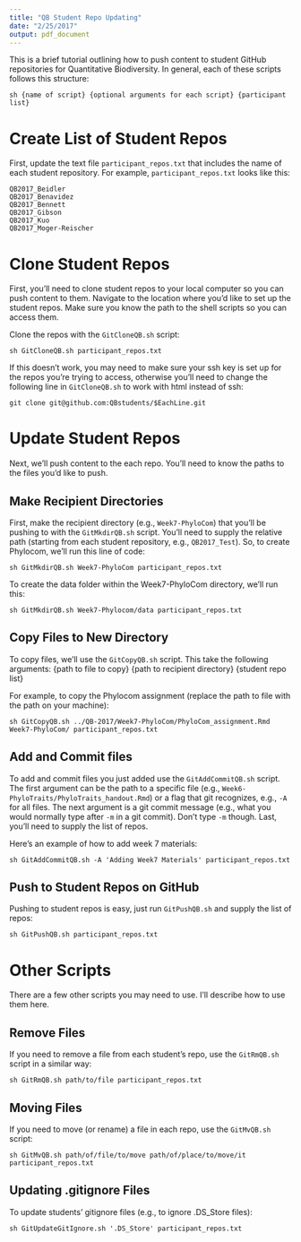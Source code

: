```yaml
---
title: "QB Student Repo Updating"
date: "2/25/2017"
output: pdf_document
---
```


This is a brief tutorial outlining how to push content to student GitHub repositories for Quantitative Biodiversity.
In general, each of these scripts follows this structure: 
```
sh {name of script} {optional arguments for each script} {participant list}
```

# Create List of Student Repos
First, update the text file `participant_repos.txt` that includes the name of each student repository. For example, `participant_repos.txt` looks like this:

```
QB2017_Beidler
QB2017_Benavidez
QB2017_Bennett
QB2017_Gibson
QB2017_Kuo
QB2017_Moger-Reischer
```

# Clone Student Repos
First, you'll need to clone student repos to your local computer so you can push content to them. Navigate to the location where you'd like to set up the student repos. Make sure you know the path to the shell scripts so you can access them. 

Clone the repos with the `GitCloneQB.sh` script:
```
sh GitCloneQB.sh participant_repos.txt
```

If this doesn't work, you may need to make sure your ssh key is set up for the repos you're trying to access, otherwise you'll need to change the following line in `GitCloneQB.sh` to work with html instead of ssh:
```
git clone git@github.com:QBstudents/$EachLine.git
```


# Update Student Repos
Next, we'll push content to the each repo. You'll need to know the paths to the files you'd like to push. 

## Make Recipient Directories
First, make the recipient directory (e.g., `Week7-PhyloCom`) that you'll be pushing to with the `GitMkdirQB.sh` script. You'll need to supply the relative path (starting from each student repository, e.g., `QB2017_Test`). So, to create Phylocom, we'll run this line of code: 
```
sh GitMkdirQB.sh Week7-PhyloCom participant_repos.txt
```
To create the data folder within the Week7-PhyloCom directory, we'll run this:
```
sh GitMkdirQB.sh Week7-Phylocom/data participant_repos.txt
```

## Copy Files to New Directory
To copy files, we'll use the `GitCopyQB.sh` script. This take the following arguments: {path to file to copy} {path to recipient directory} {student repo list}

For example, to copy the Phylocom assignment (replace the path to file with the path on your machine):
```
sh GitCopyQB.sh ../QB-2017/Week7-PhyloCom/PhyloCom_assignment.Rmd Week7-PhyloCom/ participant_repos.txt
```

## Add and Commit files
To add and commit files you just added use the `GitAddCommitQB.sh` script. The first argument can be the path to a specific file (e.g., `Week6-PhyloTraits/PhyloTraits_handout.Rmd`) or a flag that git recognizes, e.g., `-A` for all files. 
The next argument is a git commit message (e.g., what you would normally type after `-m` in a git commit). Don't type `-m` though. 
Last, you'll need to supply the list of repos.

Here's an example of how to add week 7 materials:
```
sh GitAddCommitQB.sh -A 'Adding Week7 Materials' participant_repos.txt
```

## Push to Student Repos on GitHub
Pushing to student repos is easy, just run `GitPushQB.sh` and supply the list of repos:

```
sh GitPushQB.sh participant_repos.txt
```

# Other Scripts
There are a few other scripts you may need to use. I'll describe how to use them here. 

## Remove Files 
If you need to remove a file from each student's repo, use the `GitRmQB.sh` script in a similar way:
```
sh GitRmQB.sh path/to/file participant_repos.txt
```

## Moving Files
If you need to move (or rename) a file in each repo, use the `GitMvQB.sh` script:
```
sh GitMvQB.sh path/of/file/to/move path/of/place/to/move/it participant_repos.txt
```

## Updating .gitignore Files
To update students' gitignore files (e.g., to ignore .DS_Store files):
```
sh GitUpdateGitIgnore.sh '.DS_Store' participant_repos.txt
```

